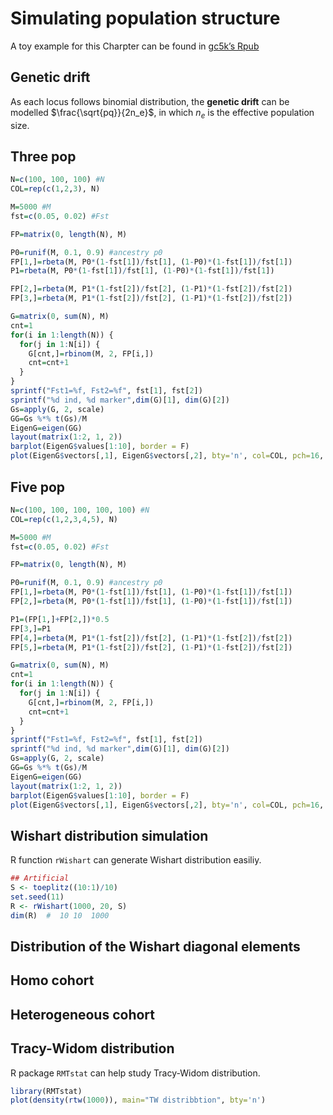# Simulating population structure

A toy example for this Charpter can be found in [gc5k's Rpub](http://rpubs.com/gc5k/EigenGWAScore)

## Genetic drift
As each locus follows binomial distribution, the **genetic drift** can be modelled $\frac{\sqrt{pq}}{2n_e}$, in which $n_e$ is the effective population size.

## Three pop

```r
N=c(100, 100, 100) #N
COL=rep(c(1,2,3), N)

M=5000 #M
fst=c(0.05, 0.02) #Fst

FP=matrix(0, length(N), M)

P0=runif(M, 0.1, 0.9) #ancestry p0
FP[1,]=rbeta(M, P0*(1-fst[1])/fst[1], (1-P0)*(1-fst[1])/fst[1])
P1=rbeta(M, P0*(1-fst[1])/fst[1], (1-P0)*(1-fst[1])/fst[1])

FP[2,]=rbeta(M, P1*(1-fst[2])/fst[2], (1-P1)*(1-fst[2])/fst[2])
FP[3,]=rbeta(M, P1*(1-fst[2])/fst[2], (1-P1)*(1-fst[2])/fst[2])

G=matrix(0, sum(N), M)
cnt=1
for(i in 1:length(N)) {
  for(j in 1:N[i]) {
    G[cnt,]=rbinom(M, 2, FP[i,])
    cnt=cnt+1
  }
}
sprintf("Fst1=%f, Fst2=%f", fst[1], fst[2])
sprintf("%d ind, %d marker",dim(G)[1], dim(G)[2])
Gs=apply(G, 2, scale)
GG=Gs %*% t(Gs)/M
EigenG=eigen(GG)
layout(matrix(1:2, 1, 2))
barplot(EigenG$values[1:10], border = F)
plot(EigenG$vectors[,1], EigenG$vectors[,2], bty='n', col=COL, pch=16, cex=0.5, xlab="E1", ylab="E2")

```


## Five pop
```r
N=c(100, 100, 100, 100, 100) #N
COL=rep(c(1,2,3,4,5), N)

M=5000 #M
fst=c(0.05, 0.02) #Fst

FP=matrix(0, length(N), M)

P0=runif(M, 0.1, 0.9) #ancestry p0
FP[1,]=rbeta(M, P0*(1-fst[1])/fst[1], (1-P0)*(1-fst[1])/fst[1])
FP[2,]=rbeta(M, P0*(1-fst[1])/fst[1], (1-P0)*(1-fst[1])/fst[1])

P1=(FP[1,]+FP[2,])*0.5
FP[3,]=P1
FP[4,]=rbeta(M, P1*(1-fst[2])/fst[2], (1-P1)*(1-fst[2])/fst[2])
FP[5,]=rbeta(M, P1*(1-fst[2])/fst[2], (1-P1)*(1-fst[2])/fst[2])

G=matrix(0, sum(N), M)
cnt=1
for(i in 1:length(N)) {
  for(j in 1:N[i]) {
    G[cnt,]=rbinom(M, 2, FP[i,])
    cnt=cnt+1
  }
}
sprintf("Fst1=%f, Fst2=%f", fst[1], fst[2])
sprintf("%d ind, %d marker",dim(G)[1], dim(G)[2])
Gs=apply(G, 2, scale)
GG=Gs %*% t(Gs)/M
EigenG=eigen(GG)
layout(matrix(1:2, 1, 2))
barplot(EigenG$values[1:10], border = F)
plot(EigenG$vectors[,1], EigenG$vectors[,2], bty='n', col=COL, pch=16, cex=0.5, xlab="E1", ylab="E2")

```


## Wishart distribution simulation
R function `rWishart` can generate Wishart distribution easiliy.
```r
## Artificial
S <- toeplitz((10:1)/10)
set.seed(11)
R <- rWishart(1000, 20, S)
dim(R)  #  10 10  1000
```


## Distribution of the Wishart diagonal elements

## Homo cohort

## Heterogeneous cohort

## Tracy-Widom distribution
R package `RMTstat` can help study Tracy-Widom distribution.
```r
library(RMTstat)
plot(density(rtw(1000)), main="TW distribbtion", bty='n')
```

